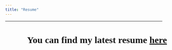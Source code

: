 ```yaml
---
title: "Resume"
---
```

---

<style>
#divText {
width:700px;
margin: auto;
position: absolute;
}
#divText p{
width: 700px;
margin-right: auto;
margin-left: auto;
max-width: 80%;
font-size: 30px;
font-family: Bookman Old Style;
font-weight: bold
}
</style>

<html>
<div id="divText">
<p>
You can find my latest resume <a href = "text\resume.pdf"> here </a>
</p>
</div>
